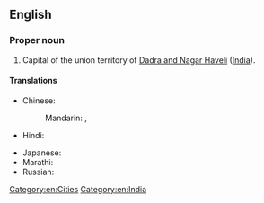 ==English==
{{wikipedia}}

===Proper noun===
{{en-proper noun}}

# Capital of the union territory of [[Dadra and Nagar Haveli]] ([[India]]).

====Translations====
{{trans-top|capital of Dadra and Nagar Haveli, India}}
* Chinese:
*: Mandarin: {{t|cmn|西瓦薩|sc=Hani}}, {{t|cmn|西瓦萨|tr=Xīwǎsà|sc=Hani}}
* Hindi: {{t|hi|सिलवासा}}
{{trans-mid}}
* Japanese: {{t|ja|スィルヴァーサー|tr=Siruvāsā}}
* Marathi: {{t|mr|सिल्वासा}}
* Russian: {{t|ru|Силва́сса|f}}
{{trans-bottom}}

[[Category:en:Cities]]
[[Category:en:India]]